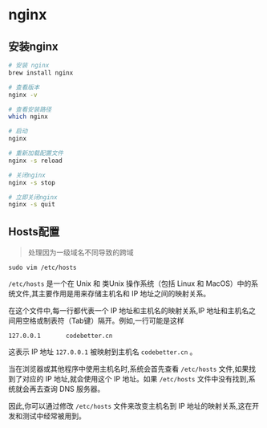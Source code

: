 # nginx

## 安装nginx

```bash
# 安装 nginx
brew install nginx

# 查看版本
nginx -v

# 查看安装路径
which nginx

# 启动
nginx

# 重新加载配置文件
nginx -s reload

# 关闭nginx
nginx -s stop

# 立即关闭nginx
nginx -s quit
```



## Hosts配置

> 处理因为一级域名不同导致的跨域

```shell
sudo vim /etc/hosts
```

`/etc/hosts` 是一个在 Unix 和 类Unix 操作系统（包括 Linux 和 MacOS）中的系统文件,其主要作用是用来存储主机名和 IP 地址之间的映射关系。

在这个文件中,每一行都代表一个 IP 地址和主机名的映射关系,IP 地址和主机名之间用空格或制表符（Tab键）隔开。例如,一行可能是这样

```
127.0.0.1       codebetter.cn
```

这表示 IP 地址 `127.0.0.1` 被映射到主机名 `codebetter.cn` 。

当在浏览器或其他程序中使用主机名时,系统会首先查看 `/etc/hosts` 文件,如果找到了对应的 IP 地址,就会使用这个 IP 地址。如果 `/etc/hosts` 文件中没有找到,系统就会再去查询 DNS 服务器。

因此,你可以通过修改 `/etc/hosts` 文件来改变主机名到 IP 地址的映射关系,这在开发和测试中经常被用到。

